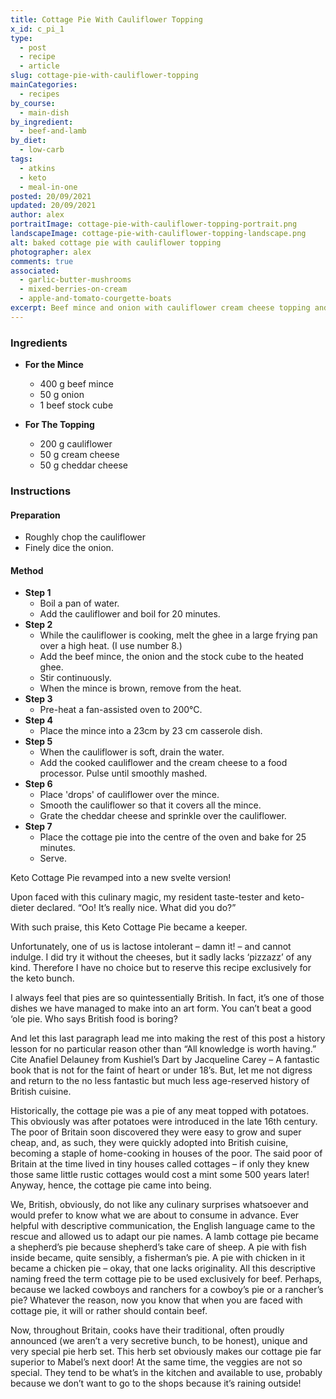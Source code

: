 ```yaml
---
title: Cottage Pie With Cauliflower Topping
x_id: c_pi_1
type:
  - post
  - recipe
  - article
slug: cottage-pie-with-cauliflower-topping
mainCategories: 
  - recipes
by_course:
  - main-dish
by_ingredient:
  - beef-and-lamb
by_diet:
  - low-carb
tags:
  - atkins
  - keto
  - meal-in-one
posted: 20/09/2021
updated: 20/09/2021
author: alex
portraitImage: cottage-pie-with-cauliflower-topping-portrait.png
landscapeImage: cottage-pie-with-cauliflower-topping-landscape.png
alt: baked cottage pie with cauliflower topping
photographer: alex
comments: true
associated:
  - garlic-butter-mushrooms
  - mixed-berries-on-cream
  - apple-and-tomato-courgette-boats
excerpt: Beef mince and onion with cauliflower cream cheese topping and a crust of cheddar cheese. Scrumptious comfort food.
---
```


<Ingredients>

### Ingredients ###

  - **For the Mince**
    - 400 g beef mince
    - 50 g onion
    - 1 beef stock cube

  - **For The Topping**
    - 200 g cauliflower
    - 50 g cream cheese
    - 50 g cheddar cheese

</Ingredients>

<Instructions>

### Instructions ###

#### Preparation ####

  - Roughly chop the cauliflower
  - Finely dice the onion.

#### Method ####

  - **Step 1**
    - Boil a pan of water.
    - Add the cauliflower and boil for 20 minutes.
  - **Step 2**
    - While the cauliflower is cooking, melt the ghee in a large frying pan over a high heat. (I use number 8.)
    - Add the beef mince, the onion and the stock cube to the heated ghee. 
    - Stir continuously. 
    - When the mince is brown, remove from the heat.
  - **Step 3**
    - Pre-heat a fan-assisted oven to 200°C.
  - **Step 4**
    - Place the mince into a 23cm by 23 cm casserole dish.
  - **Step 5**
    - When the cauliflower is soft, drain the water.
    - Add the cooked cauliflower and the cream cheese to a food processor. Pulse until smoothly mashed.
  - **Step 6**
    - Place 'drops' of cauliflower over the mince.
    - Smooth the cauliflower so that it covers all the mince.
    - Grate the cheddar cheese and sprinkle over the cauliflower.
  - **Step 7**
    - Place the cottage pie into the centre of the oven and bake for 25 minutes.
    - Serve.

</Instructions>

<RecipeBody>

Keto Cottage Pie revamped into a new svelte version! 

Upon faced with this culinary magic, my resident taste-tester and keto-dieter declared. “Oo! It’s really nice. What did you do?”

With such praise, this Keto Cottage Pie became a keeper.

Unfortunately, one of us is lactose intolerant – damn it! – and cannot indulge.  I did try it without the cheeses, but it sadly lacks ‘pizzazz’ of any kind. Therefore I have no choice but to reserve this recipe exclusively for the keto bunch.

I always feel that pies are so quintessentially British. In fact, it’s one of those dishes we have managed to make into an art form. You can’t beat a good ‘ole pie. Who says British food is boring?

And let this last paragraph lead me into making the rest of this post a history lesson for no particular reason other than “All knowledge is worth having.” Cite Anafiel Delauney from Kushiel’s Dart by Jacqueline Carey – A fantastic book that is not for the faint of heart or under 18’s. But, let me not digress and return to the no less fantastic but much less age-reserved history of British cuisine. 

Historically, the cottage pie was a pie of any meat topped with potatoes. This obviously was after potatoes were introduced in the late 16th century. The poor of Britain soon discovered they were easy to grow and super cheap, and, as such, they were quickly adopted into British cuisine, becoming a staple of home-cooking in houses of the poor. The said poor of Britain at the time lived in tiny houses called cottages – if only they knew those same little rustic cottages would cost a mint some 500 years later! Anyway, hence, the cottage pie came into being. 

We, British, obviously, do not like any culinary surprises whatsoever and would prefer to know what we are about to consume in advance. Ever helpful with descriptive communication, the English language came to the rescue and allowed us to adapt our pie names. A lamb cottage pie became a shepherd’s pie because shepherd’s take care of sheep. A pie with fish inside became, quite sensibly, a fisherman’s pie. A pie with chicken in it became a chicken pie – okay, that one lacks originality. All this descriptive naming freed the term cottage pie to be used exclusively for beef.  Perhaps, because we lacked cowboys and ranchers for a cowboy’s pie or a rancher’s pie? Whatever the reason, now you know that when you are faced with cottage pie, it will or rather should contain beef.

Now, throughout Britain, cooks have their traditional, often proudly announced (we aren’t a very secretive bunch, to be honest), unique and very special pie herb set. This herb set obviously makes our cottage pie far superior to Mabel’s next door! At the same time, the veggies are not so special. They tend to be what’s in the kitchen and available to use, probably because we don’t want to go to the shops because it’s raining outside!

</RecipeBody>
